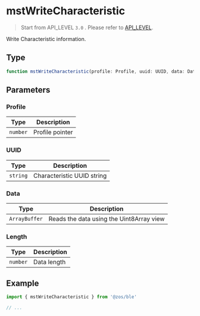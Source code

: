 # mstWriteCharacteristic

> Start from API_LEVEL `3.0` . Please refer to [API_LEVEL](../../../../guides/framework/device/compatibility.md).

Write Characteristic information.

## Type

```ts
function mstWriteCharacteristic(profile: Profile, uuid: UUID, data: Data, length: Length): void
```

## Parameters

### Profile

| Type                | Description     |
| ------------------- | --------------- |
| <code>number</code> | Profile pointer |

### UUID

| Type                | Description                |
| ------------------- | -------------------------- |
| <code>string</code> | Characteristic UUID string |

### Data

| Type                     | Description                              |
| ------------------------ | ---------------------------------------- |
| <code>ArrayBuffer</code> | Reads the data using the Uint8Array view |

### Length

| Type                | Description |
| ------------------- | ----------- |
| <code>number</code> | Data length |

## Example

```js
import { mstWriteCharacteristic } from '@zos/ble'

// ...
```
